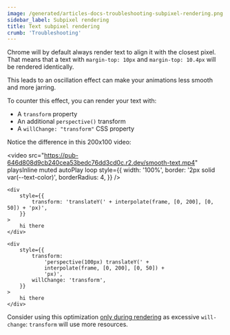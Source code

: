 ```yaml
---
image: /generated/articles-docs-troubleshooting-subpixel-rendering.png
sidebar_label: Subpixel rendering
title: Text subpixel rendering
crumb: 'Troubleshooting'
---
```


Chrome will by default always render text to align it with the closest pixel.  
That means that a text with `margin-top: 10px` and `margin-top: 10.4px` will be rendered identically.

This leads to an oscillation effect can make your animations less smooth and more jarring.

To counter this effect, you can render your text with:

- A `transform` property
- An additional `perspective()` transform
- A `willChange: "transform"` CSS property

Notice the difference in this 200x100 video:

<video
	src="https://pub-646d808d9cb240cea53bedc76dd3cd0c.r2.dev/smooth-text.mp4"
	playsInline
	muted
	autoPlay
	loop
	style={{
		width: '100%',
		border: '2px solid var(--text-color)',
		borderRadius: 4,
	}}
/>
<br />

```tsx title="Left side of the video"
<div
	style={{
		transform: 'translateY(' + interpolate(frame, [0, 200], [0, 50]) + 'px)',
	}}
>
	hi there
</div>
```

```tsx title="Right side of the video"
<div
	style={{
		transform:
			'perspective(100px) translateY(' +
			interpolate(frame, [0, 200], [0, 50]) +
			'px)',
		willChange: 'transform',
	}}
>
	hi there
</div>
```

Consider using this optimization [only during rendering](/docs/get-remotion-environment) as excessive `will-change`: `transform` will use more resources.
